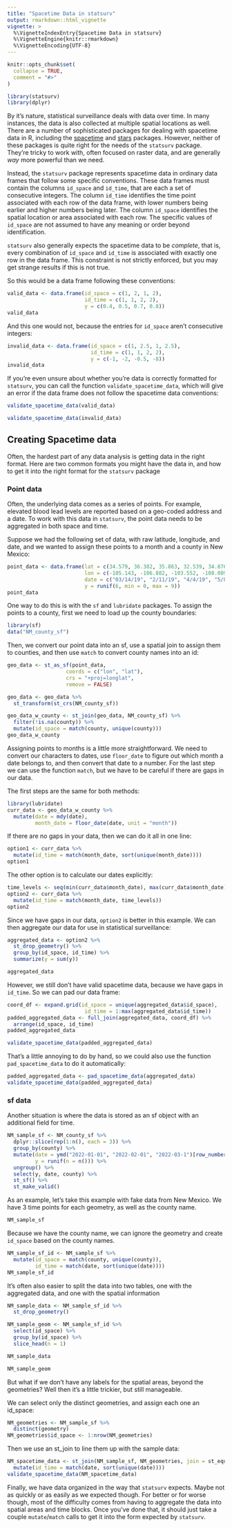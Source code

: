 ```yaml
---
title: "Spacetime Data in statsurv"
output: rmarkdown::html_vignette
vignette: >
  %\VignetteIndexEntry{Spacetime Data in statsurv}
  %\VignetteEngine{knitr::rmarkdown}
  %\VignetteEncoding{UTF-8}
---
```


```r
knitr::opts_chunk$set(
  collapse = TRUE,
  comment = "#>"
)
```

```r
library(statsurv)
library(dplyr)
```


By it's nature, statistical surveillance deals with data over time. In many instances, the data is
also collected at multiple spatial locations as well. There are a number of sophisticated packages
for dealing with spacetime data in R, including the [spacetime](https://github.com/edzer/spacetime)
and [stars](https://r-spatial.github.io/stars/) packages. However, neither of these packages is
quite right for the needs of the `statsurv` package. They're tricky to work with, often focused on
raster data, and are generally *way* more powerful than we need. 

Instead, the `statsurv` package represents spacetime data in ordinary data frames that follow some
specific conventions. These data frames must contain the columns `id_space` and `id_time`, that are
each a set of consecutive integers. The column `id_time` identifies the time point associated with
each row of the data frame, with lower numbers being earlier and higher numbers being later. The
column `id_space` identifies the spatial location or area associated with each row. The specific
values of `id_space` are not assumed to have any meaning or order beyond identification.

`statsurv` also generally expects the spacetime data to be *complete*, that is, every combination of
`id_space` and `id_time` is associated with exactly one row in the data frame. This constraint is
not strictly enforced, but you may get strange results if this is not true.

So this would be a data frame following these conventions:

```r
valid_data <- data.frame(id_space = c(1, 2, 1, 2),
                         id_time = c(1, 1, 2, 2),
                         y = c(0.4, 0.5, 0.7, 0.8))
valid_data
```

And this one would not, because the entries for `id_space` aren't consecutive integers:
```r
invalid_data <- data.frame(id_space = c(1, 2.5, 1, 2.5),
                           id_time = c(1, 1, 2, 2),
                           y = c(-1, -2, -0.5, -8))
invalid_data
```

If you're even unsure about whether you're data is correctly formatted for `statsurv`, you can call
the function `validate_spacetime_data`, which will give an error if the data frame does not follow
the spacetime data conventions:
```r
validate_spacetime_data(valid_data)

validate_spacetime_data(invalid_data)
```


## Creating Spacetime data

Often, the hardest part of any data analysis is getting data in the right format. Here are two
common formats you might have the data in, and how to get it into the right format for the
`statsurv` package

### Point data

Often, the underlying data comes as a series of points. For example, elevated blood lead levels are
reported based on a geo-coded address and a date. To work with this data in `statsurv`, the point
data needs to be aggregated in both space and time.

Suppose we had the following set of data, with raw latitude, longitude, and date, and we wanted to
assign these points to a month and a county in New Mexico:

```r
point_data <- data.frame(lat = c(34.579, 36.382, 35.863, 32.539, 34.876, 38.876),
                         lon = c(-105.143, -106.882, -103.552, -108.089, -106.454, -106.454),
                         date = c("03/14/19", "2/11/19", "4/4/19", "5/8/19", "7/10/19", "2/12/19"),
                         y = runif(6, min = 0, max = 9))
point_data             
```

One way to do this is with the `sf` and `lubridate` packages. To assign the points to a county, 
first we need to load up the county boundaries:

```r
library(sf)
data("NM_county_sf")
```

Then, we convert our point data into an sf, use a spatial join to assign them to counties, and then 
use `match` to convert county names into an id:

```r
geo_data <- st_as_sf(point_data, 
                   coords = c("lon", "lat"),
                   crs = "+proj=longlat",
                   remove = FALSE)

geo_data <- geo_data %>%
  st_transform(st_crs(NM_county_sf))

geo_data_w_county <- st_join(geo_data, NM_county_sf) %>%
  filter(!is.na(county)) %>%
  mutate(id_space = match(county, unique(county)))
geo_data_w_county
```

Assigning points to months is a little more straightforward. We need to convert our characters
to dates, use `floor_date` to figure out which month a date belongs to, and then convert that date
to a number. For the last step we can use the function `match`, but we have to be careful if there
are gaps in our data.

The first steps are the same for both methods:

```r
library(lubridate)
curr_data <- geo_data_w_county %>%
  mutate(date = mdy(date),
         month_date = floor_date(date, unit = "month"))
```

If there are no gaps in your data, then we can do it all in one line:
```r
option1 <- curr_data %>%
  mutate(id_time = match(month_date, sort(unique(month_date))))
option1
```

The other option is to calculate our dates explicitly:

```r
time_levels <- seq(min(curr_data$month_date), max(curr_data$month_date), by = "month")
option2 <- curr_data %>%
  mutate(id_time = match(month_date, time_levels))
option2
```

Since we have gaps in our data, `option2` is better in this example. We can then aggregate our
data for use in statistical surveillance:

```r
aggregated_data <- option2 %>%
  st_drop_geometry() %>%
  group_by(id_space, id_time) %>%
  summarize(y = sum(y))

aggregated_data
```

However, we still don't have valid spacetime data, because we have gaps in `id_time`. So we can pad 
our data frame:

```r
coord_df <- expand.grid(id_space = unique(aggregated_data$id_space),
                         id_time = 1:max(aggregated_data$id_time))
padded_aggregated_data <- full_join(aggregated_data, coord_df) %>%
  arrange(id_space, id_time)
padded_aggregated_data

validate_spacetime_data(padded_aggregated_data)
```
That's a little annoying to do by hand, so we could also use the function `pad_spacetime_data` to do
it automatically:
```r
padded_aggregated_data <- pad_spacetime_data(aggregated_data)
validate_spacetime_data(padded_aggregated_data)
```

### sf data

Another situation is where the data is stored as an sf object with an additional field for time. 

```r
NM_sample_sf <- NM_county_sf %>%
  dplyr::slice(rep(1:n(), each = 3)) %>%
  group_by(county) %>%
  mutate(date = ymd("2022-01-01", "2022-02-01", "2022-03-1")[row_number()],
         y = runif(n = n())) %>%
  ungroup() %>%
  select(y, date, county) %>%
  st_sf() %>%
  st_make_valid()
```

As an example, let's take this example with fake data from New Mexico. We have 3 time points for
each geometry, as well as the county name.

```r
NM_sample_sf
```

Because we have the county name, we can ignore the geometry and create `id_space` based on the county names. 

```r
NM_sample_sf_id <- NM_sample_sf %>%
  mutate(id_space = match(county, unique(county)),
         id_time = match(date, sort(unique(date))))
NM_sample_sf_id
```

It's often also easier to split the data into two tables, one with the aggregated data, and one with
the spatial information

```r
NM_sample_data <- NM_sample_sf_id %>%
  st_drop_geometry()

NM_sample_geom <- NM_sample_sf_id %>%
  select(id_space) %>%
  group_by(id_space) %>%
  slice_head(n = 1)

NM_sample_data

NM_sample_geom
```


But what if we don't have any labels for the spatial areas, beyond the geometries?
Well then it's a little trickier, but still manageable. 

We can select only the distinct geometries, and assign each one an id_space:

```r
NM_geometries <- NM_sample_sf %>%
  distinct(geometry) 
NM_geometries$id_space <- 1:nrow(NM_geometries)
```

Then we use an st_join to line them up with the sample data:
```r
NM_spacetime_data <- st_join(NM_sample_sf, NM_geometries, join = st_equals) %>%
  mutate(id_time = match(date, sort(unique(date))))
validate_spacetime_data(NM_spacetime_data)
```

Finally, we have data organized in the way that `statsurv` expects. Maybe not as quickly or as
easily as we expected though. For better or for worse though, most of the difficulty comes from
having to aggregate the data into spatial areas and time blocks. Once you've done that, it should
just take a couple `mutate`/`match` calls to get it into the form expected by `statsurv`.
